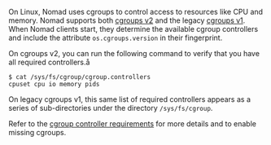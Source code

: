 On Linux, Nomad uses cgroups to control access to resources like CPU and memory.
Nomad supports both [cgroups
v2](https://www.kernel.org/doc/html/latest/admin-guide/cgroup-v2.html) and the
legacy [cgroups
v1](https://www.kernel.org/doc/html/latest/admin-guide/cgroup-v1/cgroups.html).
When Nomad clients start, they determine the available cgroup controllers and
include the attribute `os.cgroups.version` in their fingerprint.

On cgroups v2, you can run the following command to verify that you have all
required controllers.å

```shell-session
$ cat /sys/fs/cgroup/cgroup.controllers
cpuset cpu io memory pids
```

On legacy cgroups v1, this same list of required controllers appears as a series
of sub-directories under the directory `/sys/fs/cgroup`.

Refer to the [cgroup controller
requirements](/nomad/docs/install/production/requirements#cgroup-controllers)
for more details and to enable missing cgroups.
